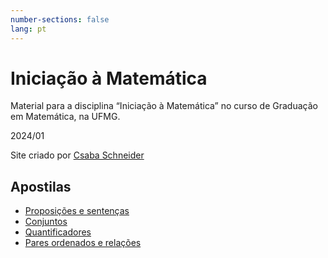 ```yaml
---
number-sections: false
lang: pt
---
```


# Iniciação à Matemática {.unnumbered}

Material para a disciplina "Iniciação à Matemática" no curso de Graduação em Matemática, na UFMG. 

2024/01


Site criado por [Csaba Schneider](https://schcs.github.io/WP/)

## Apostilas

- [Proposições e sentenças](prop.qmd)
- [Conjuntos](conjuntos.qmd)
- [Quantificadores](quant.qmd)
- [Pares ordenados e relações](relations.qmd)